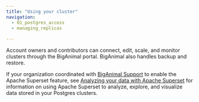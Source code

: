 ```yaml
---
title: "Using your cluster"
navigation:
  - 01_postgres_access
  - managing_replicas
 
---
```


Account owners and contributors can connect, edit, scale, and monitor clusters through the BigAnimal portal. BigAnimal also handles backup and restore.

If your organization coordinated with [BigAnimal Support](../overview/support) to enable the Apache Superset feature, see [Analyzing your data with Apache Superset](06_analyze_with_superset) for information on using Apache Superset to analyze, explore, and visualize data stored in your Postgres clusters.
